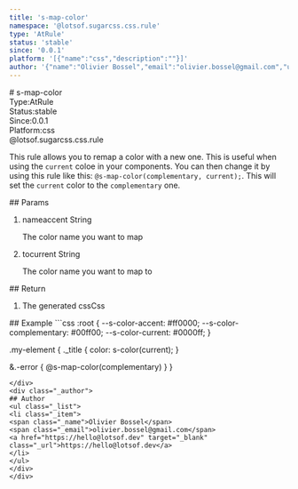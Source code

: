 ```yaml
---
title: 's-map-color'
namespace: '@lotsof.sugarcss.css.rule'
type: 'AtRule'
status: 'stable'
since: '0.0.1'
platform: '[{"name":"css","description":""}]'
author: '{"name":"Olivier Bossel","email":"olivier.bossel@gmail.com","url":"https://hello@lotsof.dev"}'
---
```

<div class="docmap-mdx">
# s-map-color
<div class="_metas">
<div class="_type"><span class="_type-label">Type:</span><span class="_type-value">AtRule</span></div>
<div class="_status"><span class="_status-label">Status:</span><span class="_status-value -stable">stable</span></div>
<div class="_since"><span class="_since-label">Since:</span><span class="_since-value">0.0.1</span></div>
<div class="_platform"><span class="_platform-label">Platform:</span><span class="_platform-value -css">css</span></div>
</div>
<div class="_namespace">@lotsof.sugarcss.css.rule</div>
<div class="_description">
<p>This rule allows you to remap a color with a new one.
This is useful when using the <code>current</code> coloe in your components.
You can then change it by using this rule like this: <code>@s-map-color(complementary, current);</code>.
This will set the <code>current</code> color to the <code>complementary</code> one.</p>

</div>
<div class="_params">
## Params
<ol class="_list">
<li class="_item">
<span class="_name">name</span><span class="_default">accent</span> <span class="_type">String</span>
<p class="_description">The color name you want to map</p>
</li>
<li class="_item">
<span class="_name">to</span><span class="_default">current</span> <span class="_type">String</span>
<p class="_description">The color name you want to map to</p>
</li>
</ol>
</div>
<div class="_return">
## Return
<ol class="_list">
<li class="_item">
<span class="_description">The generated css</span><span class="_default"></span><span class="_type">Css</span>
</li>
</ol>
</div>
<div class="_examples">
## Example
```css
:root {
   --s-color-accent: #ff0000;
   --s-color-complementary: #00ff00;
   --s-color-current: #0000ff;
}

.my-element {
   ._title {
      color: s-color(current);
   }

   &.-error {
     @s-map-color(complementary)
   }
}
```
</div>
<div class="_author">
## Author
<ul class="_list">
<li class="_item">
<span class="_name">Olivier Bossel</span>
<span class="_email">olivier.bossel@gmail.com</span>
<a href="https://hello@lotsof.dev" target="_blank" class="_url">https://hello@lotsof.dev</a>
</li>
</ul>
</div>
</div>